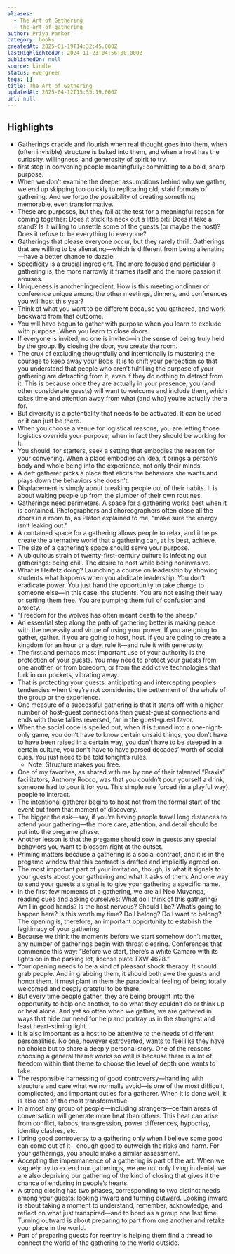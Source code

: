 ```yaml
---
aliases:
  - The Art of Gathering
  - the-art-of-gathering
author: Priya Parker
category: books
createdAt: 2025-01-19T14:32:45.000Z
lastHighlightedOn: 2024-11-23T04:56:00.000Z
publishedOn: null
source: kindle
status: evergreen
tags: []
title: The Art of Gathering
updatedAt: 2025-04-12T15:55:19.000Z
url: null
---
```

## Highlights

- Gatherings crackle and flourish when real thought goes into them, when (often invisible) structure is baked into them, and when a host has the curiosity, willingness, and generosity of spirit to try.
- first step in convening people meaningfully: committing to a bold, sharp purpose.
- When we don’t examine the deeper assumptions behind why we gather, we end up skipping too quickly to replicating old, staid formats of gathering. And we forgo the possibility of creating something memorable, even transformative.
- These are purposes, but they fail at the test for a meaningful reason for coming together: Does it stick its neck out a little bit? Does it take a stand? Is it willing to unsettle some of the guests (or maybe the host)? Does it refuse to be everything to everyone?
- Gatherings that please everyone occur, but they rarely thrill. Gatherings that are willing to be alienating—which is different from being alienating—have a better chance to dazzle.
- Specificity is a crucial ingredient. The more focused and particular a gathering is, the more narrowly it frames itself and the more passion it arouses.
- Uniqueness is another ingredient. How is this meeting or dinner or conference unique among the other meetings, dinners, and conferences you will host this year?
- Think of what you want to be different because you gathered, and work backward from that outcome.
- You will have begun to gather with purpose when you learn to exclude with purpose. When you learn to close doors.
- If everyone is invited, no one is invited—in the sense of being truly held by the group. By closing the door, you create the room.
- The crux of excluding thoughtfully and intentionally is mustering the courage to keep away your Bobs. It is to shift your perception so that you understand that people who aren’t fulfilling the purpose of your gathering are detracting from it, even if they do nothing to detract from it. This is because once they are actually in your presence, you (and other considerate guests) will want to welcome and include them, which takes time and attention away from what (and who) you’re actually there for.
- But diversity is a potentiality that needs to be activated. It can be used or it can just be there.
- When you choose a venue for logistical reasons, you are letting those logistics override your purpose, when in fact they should be working for it.
- You should, for starters, seek a setting that embodies the reason for your convening. When a place embodies an idea, it brings a person’s body and whole being into the experience, not only their minds.
- A deft gatherer picks a place that elicits the behaviors she wants and plays down the behaviors she doesn’t.
- Displacement is simply about breaking people out of their habits. It is about waking people up from the slumber of their own routines.
- Gatherings need perimeters. A space for a gathering works best when it is contained. Photographers and choreographers often close all the doors in a room to, as Platon explained to me, “make sure the energy isn’t leaking out.”
- A contained space for a gathering allows people to relax, and it helps create the alternative world that a gathering can, at its best, achieve.
- The size of a gathering’s space should serve your purpose.
- A ubiquitous strain of twenty-first-century culture is infecting our gatherings: being chill. The desire to host while being noninvasive.
- What is Heifetz doing? Launching a course on leadership by showing students what happens when you abdicate leadership. You don’t eradicate power. You just hand the opportunity to take charge to someone else—in this case, the students. You are not easing their way or setting them free. You are pumping them full of confusion and anxiety.
- “Freedom for the wolves has often meant death to the sheep.”
- An essential step along the path of gathering better is making peace with the necessity and virtue of using your power. If you are going to gather, gather. If you are going to host, host. If you are going to create a kingdom for an hour or a day, rule it—and rule it with generosity.
- The first and perhaps most important use of your authority is the protection of your guests. You may need to protect your guests from one another, or from boredom, or from the addictive technologies that lurk in our pockets, vibrating away.
- That is protecting your guests: anticipating and intercepting people’s tendencies when they’re not considering the betterment of the whole of the group or the experience.
- One measure of a successful gathering is that it starts off with a higher number of host-guest connections than guest-guest connections and ends with those tallies reversed, far in the guest-guest favor.
- When the social code is spelled out, when it is turned into a one-night-only game, you don’t have to know certain unsaid things, you don’t have to have been raised in a certain way, you don’t have to be steeped in a certain culture, you don’t have to have parsed decades’ worth of social cues. You just need to be told tonight’s rules.
  - Note: Structure makes you free.
- One of my favorites, as shared with me by one of their talented “Praxis” facilitators, Anthony Rocco, was that you couldn’t pour yourself a drink; someone had to pour it for you. This simple rule forced (in a playful way) people to interact.
- The intentional gatherer begins to host not from the formal start of the event but from that moment of discovery.
- The bigger the ask—say, if you’re having people travel long distances to attend your gathering—the more care, attention, and detail should be put into the pregame phase.
- Another lesson is that the pregame should sow in guests any special behaviors you want to blossom right at the outset.
- Priming matters because a gathering is a social contract, and it is in the pregame window that this contract is drafted and implicitly agreed on.
- The most important part of your invitation, though, is what it signals to your guests about your gathering and what it asks of them. And one way to send your guests a signal is to give your gathering a specific name.
- In the first few moments of a gathering, we are all Neo Muyanga, reading cues and asking ourselves: What do I think of this gathering? Am I in good hands? Is the host nervous? Should I be? What’s going to happen here? Is this worth my time? Do I belong? Do I want to belong? The opening is, therefore, an important opportunity to establish the legitimacy of your gathering.
- Because we think the moments before we start somehow don’t matter, any number of gatherings begin with throat clearing. Conferences that commence this way: “Before we start, there’s a white Camaro with its lights on in the parking lot, license plate TXW 4628.”
- Your opening needs to be a kind of pleasant shock therapy. It should grab people. And in grabbing them, it should both awe the guests and honor them. It must plant in them the paradoxical feeling of being totally welcomed and deeply grateful to be there.
- But every time people gather, they are being brought into the opportunity to help one another, to do what they couldn’t do or think up or heal alone. And yet so often when we gather, we are gathered in ways that hide our need for help and portray us in the strongest and least heart-stirring light.
- It is also important as a host to be attentive to the needs of different personalities. No one, however extroverted, wants to feel like they have no choice but to share a deeply personal story. One of the reasons choosing a general theme works so well is because there is a lot of freedom within that theme to choose the level of depth one wants to take.
- The responsible harnessing of good controversy—handling with structure and care what we normally avoid—is one of the most difficult, complicated, and important duties for a gatherer. When it is done well, it is also one of the most transformative.
- In almost any group of people—including strangers—certain areas of conversation will generate more heat than others. This heat can arise from conflict, taboos, transgression, power differences, hypocrisy, identity clashes, etc.
- I bring good controversy to a gathering only when I believe some good can come out of it—enough good to outweigh the risks and harm. For your gatherings, you should make a similar assessment.
- Accepting the impermanence of a gathering is part of the art. When we vaguely try to extend our gatherings, we are not only living in denial, we are also depriving our gathering of the kind of closing that gives it the chance of enduring in people’s hearts.
- A strong closing has two phases, corresponding to two distinct needs among your guests: looking inward and turning outward. Looking inward is about taking a moment to understand, remember, acknowledge, and reflect on what just transpired—and to bond as a group one last time. Turning outward is about preparing to part from one another and retake your place in the world.
- Part of preparing guests for reentry is helping them find a thread to connect the world of the gathering to the world outside.
